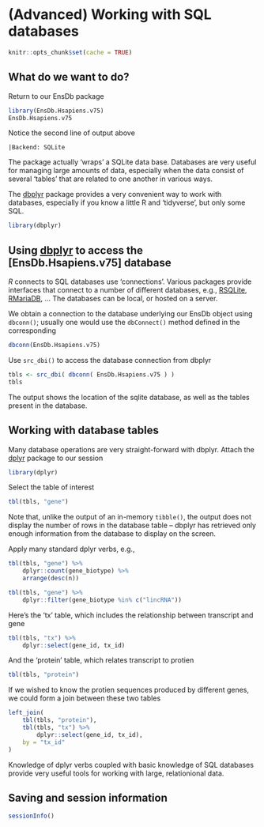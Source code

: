 # (Advanced) Working with SQL databases

```r
knitr::opts_chunk$set(cache = TRUE)
```

## What do we want to do?

Return to our EnsDb package

```r
library(EnsDb.Hsapiens.v75)
EnsDb.Hsapiens.v75
```

Notice the second line of output above

```
|Backend: SQLite
```

The package actually 'wraps' a SQLite data base. Databases are very useful for
managing large amounts of data, especially when the data consist of several
'tables' that are related to one another in various ways.

The [dbplyr][] package provides a very convenient way to work with databases,
especially if you know a little R and 'tidyverse', but only some SQL.

```r
library(dbplyr)
```

[dbplyr]: https://cran.r-project.org/package=dbplyr

## Using [dbplyr][] to access the [EnsDb.Hsapiens.v75] database

_R_ connects to SQL databases use 'connections'. Various packages provide 
interfaces that connect to a number of different databases, e.g., [RSQLite][], [RMariaDB][], ... The databases can be local, or hosted on a server.

[RSQLite]: https://cran.r-project.org/package=RSQLite
[RMariaDB]: https://cran.r-project.org/package=RMariaDB

We obtain a connection to the database underlying our EnsDb object using
`dbconn()`; usually one would use the `dbConnect()` method defined in the corresponding

```r
dbconn(EnsDb.Hsapiens.v75)
```

Use `src_dbi()` to access the database connection from dbplyr

```r
tbls <- src_dbi( dbconn( EnsDb.Hsapiens.v75 ) )
tbls
```

The output shows the location of the sqlite database, as well as the tables
present in the database.

## Working with database tables

Many database operations are very straight-forward with dbplyr. Attach the
[dplyr][] package to our session

[dplyr]: https://cran.r-project.org/package=dply

```r
library(dplyr)
```

Select the table of interest

```r
tbl(tbls, "gene")
```

Note that, unlike the output of an in-memory `tibble()`, the output does not
display the number of rows in the database table -- dbplyr has retrieved only
enough information from the database to display on the screen. 

Apply many standard dplyr verbs, e.g.,

```r
tbl(tbls, "gene") %>%
    dplyr::count(gene_biotype) %>%
    arrange(desc(n))

tbl(tbls, "gene") %>%
    dplyr::filter(gene_biotype %in% c("lincRNA"))
```

Here's the 'tx' table, which includes the relationship between transcript and
gene

```r
tbl(tbls, "tx") %>%
    dplyr::select(gene_id, tx_id)
```

And the 'protein' table, which relates transcript to protien

```r
tbl(tbls, "protein")
```

If we wished to know the protien sequences produced by different genes, we
could form a join between these two tables

```r
left_join(
    tbl(tbls, "protein"),
    tbl(tbls, "tx") %>%
        dplyr::select(gene_id, tx_id),
    by = "tx_id"
)
```

Knowledge of dplyr verbs coupled with basic knowledge of SQL databases provide
very useful tools for working with large, relationional data.

## Saving and session information

```r
sessionInfo()
```